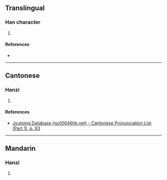 {{character info/new}}
==Translingual==

===Han character===
{{Han char|rn=38|rad=女|as=08|sn=11|four=|canj=VDOO|ids=⿰女來}}

# {{defn|Han|sort=女08}}

====References====
* {{Han ref|kx=0265.090|dkj=06427|dj=0532.070|hdz=21057.040|uh=5A61|ud=23137}}

----

==Cantonese==

===Hanzi===
{{yue-hanzi|jyut=[[loi4]]|y=loi4}}

# {{defn|lang=yue|sort=女08}}

====References====
* [http://www.iso10646hk.net/jp/document/download.jsp Jyutping Database (iso10646hk.net) - Cantonese Pronunciation List (Part 1), p. 93]

----

==Mandarin==

===Hanzi===
{{cmn-hanzi|pin=[[lái]] ([[lai2]]), [[chuò]] ([[chuo4]])|wg=lai<sup>2</sup>, ch'o<sup>4</sup>}}

# {{defn|lang=cmn|sort=女08}}